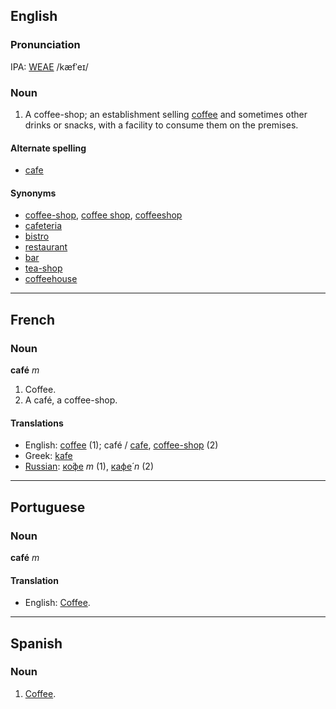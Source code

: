 ==English==

===Pronunciation===
IPA: [[WEAE]] /kæfˈeɪ/

===Noun===

#A coffee-shop; an establishment selling [[coffee]] and sometimes other drinks or snacks, with a facility to consume them on the premises.

====Alternate spelling====
*[[cafe]]

====Synonyms====
*[[coffee-shop]], [[coffee shop]], [[coffeeshop]]
*[[cafeteria]]
*[[bistro]]
*[[restaurant]]
*[[bar]]
*[[tea-shop]]
*[[coffeehouse]]

----

==French==
===Noun===
'''café''' ''m''

#Coffee.
#A café, a coffee-shop.

====Translations====

*English: [[coffee]] (1); café / [[cafe]], [[coffee-shop]] (2)
*Greek: [[kafe]]
*[[Russian]]: [[кофе|ко́фе]] ''m'' (1), [[кафе|кафе́]] ''n'' (2)
----

==Portuguese==
===Noun===
'''café''' ''m''

====Translation====
*English: [[Coffee]].

----

==Spanish==
===Noun===

#[[Coffee]].